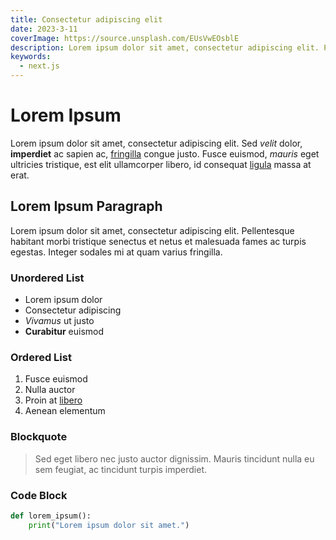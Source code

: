 ```yaml
---
title: Consectetur adipiscing elit
date: 2023-3-11
coverImage: https://source.unsplash.com/EUsVwEOsblE
description: Lorem ipsum dolor sit amet, consectetur adipiscing elit. Pellentesque habitant morbi tristique senectus.
keywords:
  - next.js
---
```


# Lorem Ipsum

Lorem ipsum dolor sit amet, consectetur adipiscing elit. Sed _velit_ dolor, **imperdiet** ac sapien ac, [fringilla](https://www.example.com) congue justo. Fusce euismod, _mauris_ eget ultricies tristique, est elit ullamcorper libero, id consequat [ligula](https://www.example.com) massa at erat.

## Lorem Ipsum Paragraph

Lorem ipsum dolor sit amet, consectetur adipiscing elit. Pellentesque habitant morbi tristique senectus et netus et malesuada fames ac turpis egestas. Integer sodales mi at quam varius fringilla.

### Unordered List

- Lorem ipsum dolor
- Consectetur adipiscing
- _Vivamus_ ut justo
- **Curabitur** euismod

### Ordered List

1. Fusce euismod
2. Nulla auctor
3. Proin at [libero](https://www.example.com)
4. Aenean elementum

### Blockquote

> Sed eget libero nec justo auctor dignissim. Mauris tincidunt nulla eu sem feugiat, ac tincidunt turpis imperdiet.

### Code Block

```python
def lorem_ipsum():
    print("Lorem ipsum dolor sit amet.")
```
